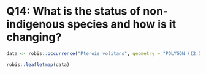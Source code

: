 # Q14: What is the status of non-indigenous species and how is it changing?


```r

data <- robis::occurrence("Pterois volitans", geometry = "POLYGON ((2.59689 51.16772, 2.62436 51.14059, 2.76066 51.19225, 2.73216 51.20946, 2.59689 51.16772))")

robis::leafletmap(data)
```
